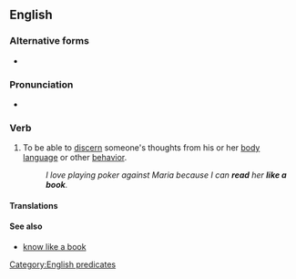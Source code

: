 ==English==

===Alternative forms===
* {{alter|en|read like an open book}}

===Pronunciation===
* {{audio|en|En-au-read like a book.ogg|Audio (AU)}}

===Verb===
{{en-verb|reads like a book|reading like a book|read like a book}}

# {{lb|en|transitive|simile}} To be able to [[discern]] someone's thoughts from his or her [[body language]] or other [[behavior]].
#: ''I love playing poker against Maria because I can '''read''' her '''like a book'''.''

====Translations====
{{trans-top}}
{{trans-mid}}
{{trans-bottom}}

====See also====
* [[know like a book]]

[[Category:English predicates]]